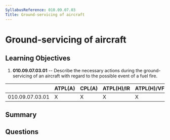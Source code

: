 ```yaml
---
SyllabusReference: 010.09.07.03
Title: Ground-servicing of aircraft
---
```


# Ground-servicing of aircraft

## Learning Objectives

1. **010.09.07.03.01** -- Describe the necessary actions during the
   ground-servicing of an aircraft with regard to the possible event of a fuel
   fire.

|                 | ATPL(A) | CPL(A) | ATPL(H)/IR | ATPL(H)/VFR | CPL(H) | IR  | CBIR(A) |
| --------------- | ------- | ------ | ---------- | ----------- | ------ | --- | ------- |
| 010.09.07.03.01 | X       | X      | X          | X           | X      | X   |         |

## Summary

## Questions
